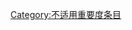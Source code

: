 {{cat more|WikiProject:世界遗产}}
{{Articles by Importance|topic=世界遗产|project=世界遗产|format=toc}}
{{emptycat}}
[[Category:不适用重要度条目|Category:不适用重要度条目]]